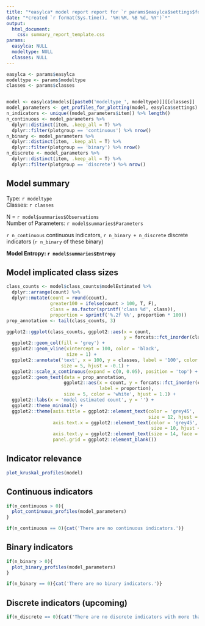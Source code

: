 ```yaml
---
title: "*easylca* model report report for `r params$easylca$settings$folder_name`"
date: "*created `r format(Sys.time(), '%H:%M, %B %d, %Y')`*"
output: 
  html_document:
    css: summary_report_template.css
params:
  easylca: NULL
  modeltype: NULL
  classes: NULL
---
```


```r
easylca <- params$easylca 
modeltype <- params$modeltype
classes <- params$classes


model <- easylca$models[[paste0('modeltype_', modeltype)]][[classes]]
model_parameters <- get_profiles_for_plotting(model, easylca$settings)
n_indicators <- unique((model_parameters$item)) %>% length()
n_continuous <- model_parameters %>% 
  dplyr::distinct(item, .keep_all = T) %>% 
  dplyr::filter(plotgroup == 'continuous') %>% nrow()
n_binary <- model_parameters %>% 
  dplyr::distinct(item, .keep_all = T) %>% 
  dplyr::filter(plotgroup == 'binary') %>% nrow()
n_discrete <- model_parameters %>% 
  dplyr::distinct(item, .keep_all = T) %>% 
  dplyr::filter(plotgroup == 'discrete') %>% nrow()
```

## Model summary

Type: `r modeltype`\
Classes: `r classes`

N = `r model$summaries$Observations`\
Number of Parameters: `r model$summaries$Parameters`

`r n_continuous` continuous indicators, `r n_binary + n_discrete` discrete indicators (`r n_binary` of these binary)

**Model Entropy: `r model$summaries$Entropy`**

## Model implicated class sizes

```r
class_counts <- model$class_counts$modelEstimated %>% 
  dplyr::arrange(count) %>% 
  dplyr::mutate(count = round(count), 
                greater100 = ifelse(count > 100, T, F),
                class = as.factor(sprintf('class %d', class)), 
                proportion = sprintf('%.2f %%', proportion * 100))
prop_annotation <- tail(class_counts, 3)

ggplot2::ggplot(class_counts, ggplot2::aes(x = count, 
                                           y = forcats::fct_inorder(class)))+ 
  ggplot2::geom_col(fill = 'grey') +
  ggplot2::geom_vline(xintercept = 100, color = 'black', 
                      size = 1) +
  ggplot2::annotate('text', x = 100, y = classes, label = '100', color = 'black', 
                    size = 5, hjust = -0.1) +
  ggplot2::scale_x_continuous(expand = c(0, 0.05), position = 'top') + 
  ggplot2::geom_text(data = prop_annotation, 
                     ggplot2::aes(x = count, y = forcats::fct_inorder(class),
                                  label = proportion), 
                     size = 5, color = 'white', hjust = 1.1) + 
  ggplot2::labs(x = 'model estimated count', y = '') + 
  ggplot2::theme_minimal() + 
  ggplot2::theme(axis.title = ggplot2::element_text(color = 'grey45', 
                                                    size = 12, hjust = 0), 
                 axis.text.x = ggplot2::element_text(color = 'grey45', 
                                                     size = 10, hjust = 0), 
                 axis.text.y = ggplot2::element_text(size = 14, face = 'bold'), 
                 panel.grid = ggplot2::element_blank())
```

## Indicator relevance

```r
plot_kruskal_profiles(model)
```

## Continuous indicators

```r
if(n_continuous > 0){
  plot_continuous_profiles(model_parameters)
}
```

```r
if(n_continuous == 0){cat('There are no continuous indicators.')}
```

## Binary indicators

```r
if(n_binary > 0){
  plot_binary_profiles(model_parameters)
}
```

```r
if(n_binary == 0){cat('There are no binary indicators.')}
```

## Discrete indicators (upcoming)

```r
if(n_discrete == 0){cat('There are no discrete indicators with more than 2 levels.')}
```
